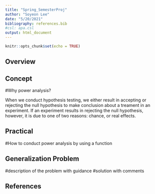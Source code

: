 ```yaml
---
title: "Spring_SemesterProj"
author: "Soyeon Lee"
date: "5/20/2021"
bibliography: references.bib
#csl: apa.csl
output: html_document
---
```


```r
knitr::opts_chunk$set(echo = TRUE)
```

## Overview

## Concept 
#Why power analysis?

When we conduct hypothesis testing, we either result in accepting or rejecting the null hypothesis to make conclusion about a treament in an experiment.  If an experiment results in rejecting the null hypothesis, however, it is due to one of two reasons: chance, or real effects.


## Practical
#How to conduct power analysis by using a function

## Generalization Problem
#description of the problem with guidance 
#solution with comments

## References